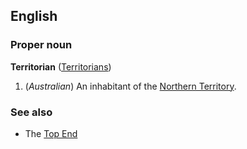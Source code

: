 ==English==
===Proper noun===
'''Territorian''' ([[Territorians]])

#(''Australian'') An inhabitant of the [[Northern Territory]].

===See also===
*The [[Top End]]
